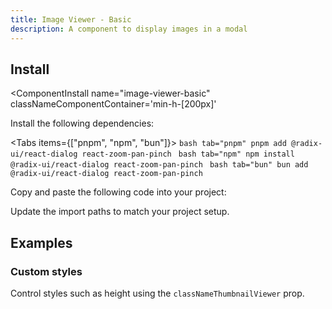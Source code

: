 ```yaml
---
title: Image Viewer - Basic
description: A component to display images in a modal
---
```




<ComponentPreview 
  name="image-viewer-basic-ex-01"     
  classNameComponentContainer='min-h-[200px]' 
/>

<References>
  <Reference label="@radix-ui/react-dialog" link="https://www.radix-ui.com/primitives/docs/components/dialog"/>
  <Reference label="react-zoom-pan-pinch" link="https://github.com/BetterTyped/react-zoom-pan-pinch"/>
</References>


## Install
<ComponentInstall
  name="image-viewer-basic"     
  classNameComponentContainer='min-h-[200px]' 
>
<CLIInstall  name="image-viewer-basic"   />

<ManualInstall>

<Steps>

<Step>

Install the following dependencies:

<Tabs items={["pnpm", "npm", "bun"]}>
    ```bash tab="pnpm"
    pnpm add @radix-ui/react-dialog react-zoom-pan-pinch
    ```
    ```bash tab="npm"
    npm install @radix-ui/react-dialog react-zoom-pan-pinch
    ```
    ```bash tab="bun"
    bun add @radix-ui/react-dialog react-zoom-pan-pinch
    ```
</Tabs>
</Step>

<Step>

Copy and paste the following code into your project:

</Step>

<ComponentSource name="image-viewer-basic"/>

<Step>

Update the import paths to match your project setup.

</Step>

</Steps>


</ManualInstall>


</ComponentInstall>



## Examples

### Custom styles

Control styles such as height using the `classNameThumbnailViewer` prop.
<ComponentPreview 
  name="image-viewer-basic-ex-02"     
  classNameComponentContainer='min-h-[200px]' 
/>

